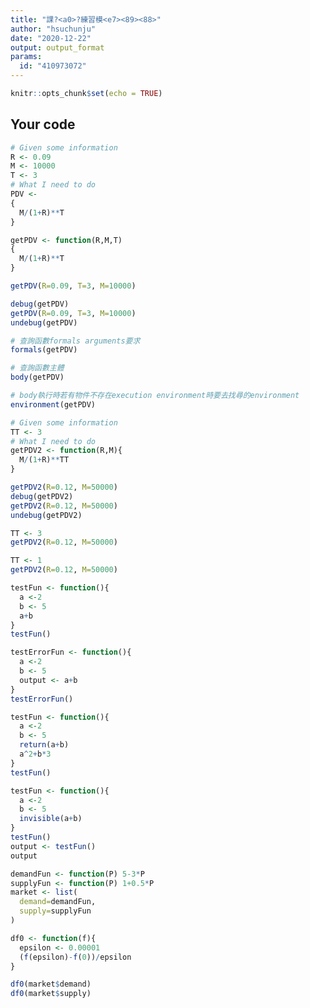 ---
title: "課?<a0>?練習模<e7><89><88>"
author: "hsuchunju"
date: "2020-12-22"
output: output_format
params:
  id: "410973072"
---

```{r setup, include=FALSE}
knitr::opts_chunk$set(echo = TRUE)
```

## Your code

```{r}
# Given some information
R <- 0.09
M <- 10000
T <- 3
# What I need to do
PDV <- 
{
  M/(1+R)**T
}
```

```{r}
getPDV <- function(R,M,T) 
{
  M/(1+R)**T
}
```

```{r}
getPDV(R=0.09, T=3, M=10000)
```

```{r}
debug(getPDV) 
getPDV(R=0.09, T=3, M=10000) 
undebug(getPDV)
```

```{r}
# 查詢函數formals arguments要求
formals(getPDV)
```

```{r}
# 查詢函數主體
body(getPDV)
```

```{r}
# body執行時若有物件不存在execution environment時要去找尋的environment
environment(getPDV)
```

```{r}
# Given some information
TT <- 3
# What I need to do
getPDV2 <- function(R,M){
  M/(1+R)**TT
}
```


```{r}
getPDV2(R=0.12, M=50000)
debug(getPDV2)
getPDV2(R=0.12, M=50000)
undebug(getPDV2)
```

```{r}
TT <- 3
getPDV2(R=0.12, M=50000)
```

```{r}
TT <- 1
getPDV2(R=0.12, M=50000)
```

```{r}
testFun <- function(){
  a <-2
  b <- 5
  a+b
}
testFun()
```

```{r}
testErrorFun <- function(){
  a <-2
  b <- 5
  output <- a+b
}
testErrorFun()
```

```{r}
testFun <- function(){
  a <-2
  b <- 5
  return(a+b)
  a^2+b*3
}
testFun()
```

```{r}
testFun <- function(){
  a <-2
  b <- 5
  invisible(a+b)
}
testFun()
output <- testFun()
output
```

```{r}
demandFun <- function(P) 5-3*P
supplyFun <- function(P) 1+0.5*P
market <- list(
  demand=demandFun,
  supply=supplyFun
)
```

```{r}
df0 <- function(f){
  epsilon <- 0.00001
  (f(epsilon)-f(0))/epsilon
}

df0(market$demand)
df0(market$supply)
```

